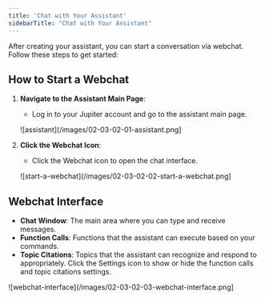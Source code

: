 ```yaml
---
title: 'Chat with Your Assistant'
sidebarTitle: "Chat with Your Assistant"
---
```


After creating your assistant, you can start a conversation via webchat. Follow these steps to get started:

## How to Start a Webchat

1. **Navigate to the Assistant Main Page**:
   - Log in to your Jupiter account and go to the assistant main page.

   ![assistant](/images/02-03-02-01-assistant.png]

2. **Click the Webchat Icon**:
   - Click the Webchat icon to open the chat interface.

   ![start-a-webchat](/images/02-03-02-02-start-a-webchat.png]

## Webchat Interface

- **Chat Window**: The main area where you can type and receive messages.
- **Function Calls**: Functions that the assistant can execute based on your commands.
- **Topic Citations**: Topics that the assistant can recognize and respond to appropriately.
Click the Settings icon to show or hide the function calls and topic citations settings.

![webchat-interface](/images/02-03-02-03-webchat-interface.png]

